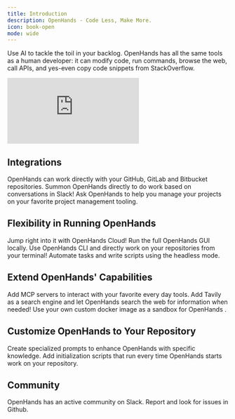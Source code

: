 ```yaml
---
title: Introduction
description: OpenHands - Code Less, Make More.
icon: book-open
mode: wide
---
```


Use AI to tackle the toil in your backlog. OpenHands has all the same tools as a human developer:
it can modify code, run commands, browse the web, call APIs, and yes-even copy code snippets from StackOverflow.

<iframe
  className="w-full aspect-video"
  src="https://www.youtube.com/embed/oB4JR98KRAA"
  title="YouTube video player"
  frameborder="0"
  allow="accelerometer; autoplay; clipboard-write; encrypted-media; gyroscope; picture-in-picture"
  allowfullscreen
></iframe>

## Integrations

<Columns cols={3}>
  <Card
    title="Version Control Tools"
    href="/openhands/usage/cloud/github-installation"
  >
    OpenHands can work directly with your GitHub, GitLab and Bitbucket repositories.
  </Card>
  <Card
    title="Slack"
    href="/openhands/usage/cloud/slack-installation"
  >
    Summon OpenHands directly to do work based on conversations in Slack!
  </Card>
  <Card
    title="Project Management Tools"
    href="/openhands/usage/cloud/project-management/overview"
  >
    Ask OpenHands to help you manage your projects on your favorite project management tooling.
  </Card>
</Columns>

## Flexibility in Running OpenHands

<Columns cols={1}>
  <Card
    title="OpenHands Cloud"
    href="/openhands/usage/cloud/openhands-cloud"
  >
    Jump right into it with OpenHands Cloud!
  </Card>
  <Card
    title="Run the GUI Locally"
    href="/openhands/usage/run-openhands/local-setup"
  >
    Run the full OpenHands GUI locally.
  </Card>
  <Card
    title="OpenHands CLI"
    href="/openhands/usage/run-openhands/cli-mode"
  >
    Use OpenHands CLI and directly work on your repositories from your terminal!
  </Card>
  <Card
    title="Headless"
    href="/openhands/usage/run-openhands/headless-mode"
  >
    Automate tasks and write scripts using the headless mode.
  </Card>
</Columns>

## Extend OpenHands' Capabilities

<Columns cols={3}>
  <Card
    title="MCP Support"
    href="/openhands/usage/settings/mcp-settings"
  >
    Add MCP servers to interact with your favorite every day tools.
  </Card>
  <Card
    title="Add Tavily Search Engine"
    href="/openhands/usage/advanced/search-engine-setup"
  >
    Add Tavily as a search engine and let OpenHands search the web for information when needed!
  </Card>
  <Card
    title="Custom Sandbox"
    href="/openhands/usage/advanced/custom-sandbox-guide"
  >
    Use your own custom docker image as a sandbox for OpenHands .
  </Card>
</Columns>

## Customize OpenHands to Your Repository

<Columns cols={2}>
  <Card
    title="Microagents"
    href="/openhands/usage/microagents/microagents-overview"
  >
    Create specialized prompts to enhance OpenHands with specific knowledge.
  </Card>
  <Card
    title="Setup Scripts"
    href="/openhands/usage/customization/repository#setup-script"
  >
    Add initialization scripts that run every time OpenHands starts work on your repository.
  </Card>
</Columns>

## Community

<Columns cols={2}>
  <Card
    title="Slack Server"
    href="https://openhands.dev/joinslack"
  >
    OpenHands has an active community on Slack.
  </Card>
  <Card
    title="Create GitHub Issues"
    href="https://github.com/All-Hands-AI/OpenHands/issues"
  >
    Report and look for issues in Github.
  </Card>
</Columns>
